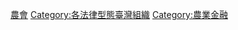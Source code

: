 {{Category main}}
{{Commons category}}
[[Category:台灣農業組織|農會]]
[[Category:各法律型態臺灣組織|Category:各法律型態臺灣組織]]
[[Category:農業金融|Category:農業金融]]